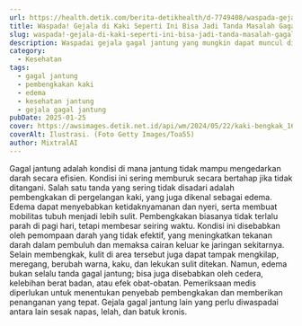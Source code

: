 ```yaml
---
url: https://health.detik.com/berita-detikhealth/d-7749408/waspada-gejala-di-kaki-seperti-ini-bisa-jadi-tanda-masalah-gagal-jantung
title: Waspada! Gejala di Kaki Seperti Ini Bisa Jadi Tanda Masalah Gagal Jantung
slug: waspada!-gejala-di-kaki-seperti-ini-bisa-jadi-tanda-masalah-gagal-jantung
description: Waspadai gejala gagal jantung yang mungkin dapat muncul di kaki. Apabila mengalami gejala ini, sebaiknya segera diperiksakan ke dokter.
category:
  - Kesehatan
tags:
  - gagal jantung
  - pembengkakan kaki
  - edema
  - kesehatan jantung
  - gejala gagal jantung
pubDate: 2025-01-25
cover: https://awsimages.detik.net.id/api/wm/2024/05/22/kaki-bengkak_169.jpeg?wid=54&w=650&v=1&t=jpeg
coverAlt: Ilustrasi. (Foto Getty Images/Toa55)
author: MixtralAI
---
```

Gagal jantung adalah kondisi di mana jantung tidak mampu mengedarkan darah secara efisien. Kondisi ini sering memburuk secara bertahap jika tidak ditangani. Salah satu tanda yang sering tidak disadari adalah pembengkakan di pergelangan kaki, yang juga dikenal sebagai edema. Edema dapat menyebabkan ketidaknyamanan dan nyeri, serta membuat mobilitas tubuh menjadi lebih sulit. Pembengkakan biasanya tidak terlalu parah di pagi hari, tetapi membesar seiring waktu. Kondisi ini disebabkan oleh pemompaan darah yang tidak efektif, yang meningkatkan tekanan darah dalam pembuluh dan memaksa cairan keluar ke jaringan sekitarnya. Selain membengkak, kulit di area tersebut juga dapat tampak mengkilap, meregang, berubah warna, kaku, dan lekukan sulit ditekan. Namun, edema bukan selalu tanda gagal jantung; bisa juga disebabkan oleh cedera, kelebihan berat badan, atau efek obat-obatan. Pemeriksaan medis diperlukan untuk menentukan penyebab pembengkakan dan memberikan penanganan yang tepat. Gejala gagal jantung lain yang perlu diwaspadai antara lain sesak napas, lelah, dan batuk kronis.
